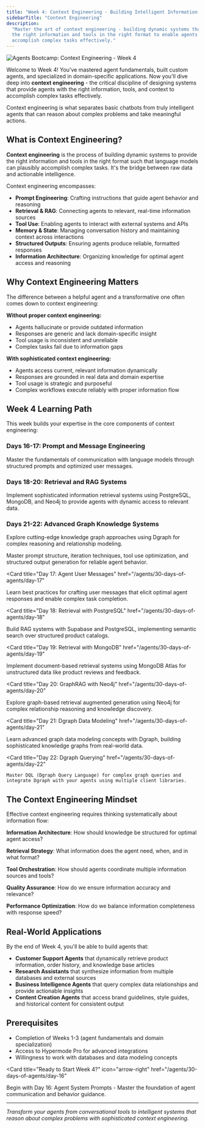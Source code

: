 ```yaml
---
title: "Week 4: Context Engineering - Building Intelligent Information Systems"
sidebarTitle: "Context Engineering"
description:
  "Master the art of context engineering - building dynamic systems that provide
  the right information and tools in the right format to enable agents to
  accomplish complex tasks effectively."
---
```


![Agents Bootcamp: Context Engineering - Week 4](/images/agents/30-days-of-agents/bootcamp-week-4.png)

Welcome to Week 4! You've mastered agent fundamentals, built custom agents, and
specialized in domain-specific applications. Now you'll dive deep into **context
engineering** - the critical discipline of designing systems that provide agents
with the right information, tools, and context to accomplish complex tasks
effectively.

Context engineering is what separates basic chatbots from truly intelligent
agents that can reason about complex problems and take meaningful actions.

## What is Context Engineering?

**Context engineering** is the process of building dynamic systems to provide
the right information and tools in the right format such that language models
can plausibly accomplish complex tasks. It's the bridge between raw data and
actionable intelligence.

Context engineering encompasses:

- **Prompt Engineering**: Crafting instructions that guide agent behavior and
  reasoning
- **Retrieval & RAG**: Connecting agents to relevant, real-time information
  sources
- **Tool Use**: Enabling agents to interact with external systems and APIs
- **Memory & State**: Managing conversation history and maintaining context
  across interactions
- **Structured Outputs**: Ensuring agents produce reliable, formatted responses
- **Information Architecture**: Organizing knowledge for optimal agent access
  and reasoning

## Why Context Engineering Matters

The difference between a helpful agent and a transformative one often comes down
to context engineering:

**Without proper context engineering:**

- Agents hallucinate or provide outdated information
- Responses are generic and lack domain-specific insight
- Tool usage is inconsistent and unreliable
- Complex tasks fail due to information gaps

**With sophisticated context engineering:**

- Agents access current, relevant information dynamically
- Responses are grounded in real data and domain expertise
- Tool usage is strategic and purposeful
- Complex workflows execute reliably with proper information flow

## Week 4 Learning Path

This week builds your expertise in the core components of context engineering:

### Days 16-17: Prompt and Message Engineering

Master the fundamentals of communication with language models through structured
prompts and optimized user messages.

### Days 18-20: Retrieval and RAG Systems

Implement sophisticated information retrieval systems using PostgreSQL, MongoDB,
and Neo4j to provide agents with dynamic access to relevant data.

### Days 21-22: Advanced Graph Knowledge Systems

Explore cutting-edge knowledge graph approaches using Dgraph for complex
reasoning and relationship modeling.

<CardGroup cols={2}>
  <Card
    title="Day 16: Agent System Prompts"
    href="/agents/30-days-of-agents/day-16"
  >
    Master prompt structure, iteration techniques, tool use optimization, and structured output generation for reliable agent behavior.
  </Card>

<Card
  title="Day 17: Agent User Messages"
  href="/agents/30-days-of-agents/day-17"
>
  Learn best practices for crafting user messages that elicit optimal agent
  responses and enable complex task completion.
</Card>

<Card
  title="Day 18: Retrieval with PostgreSQL"
  href="/agents/30-days-of-agents/day-18"
>
  Build RAG systems with Supabase and PostgreSQL, implementing semantic search
  over structured product catalogs.
</Card>

<Card
  title="Day 19: Retrieval with MongoDB"
  href="/agents/30-days-of-agents/day-19"
>
  Implement document-based retrieval systems using MongoDB Atlas for
  unstructured data like product reviews and feedback.
</Card>

<Card
  title="Day 20: GraphRAG with Neo4j"
  href="/agents/30-days-of-agents/day-20"
>
  Explore graph-based retrieval augmented generation using Neo4j for complex
  relationship reasoning and knowledge discovery.
</Card>

<Card
  title="Day 21: Dgraph Data Modeling"
  href="/agents/30-days-of-agents/day-21"
>
  Learn advanced graph data modeling concepts with Dgraph, building
  sophisticated knowledge graphs from real-world data.
</Card>

  <Card
    title="Day 22: Dgraph Querying"
    href="/agents/30-days-of-agents/day-22"
  >
    Master DQL (Dgraph Query Language) for complex graph queries and integrate Dgraph with your agents using multiple client libraries.
  </Card>
</CardGroup>

## The Context Engineering Mindset

Effective context engineering requires thinking systematically about information
flow:

**Information Architecture**: How should knowledge be structured for optimal
agent access?

**Retrieval Strategy**: What information does the agent need, when, and in what
format?

**Tool Orchestration**: How should agents coordinate multiple information
sources and tools?

**Quality Assurance**: How do we ensure information accuracy and relevance?

**Performance Optimization**: How do we balance information completeness with
response speed?

## Real-World Applications

By the end of Week 4, you'll be able to build agents that:

- **Customer Support Agents** that dynamically retrieve product information,
  order history, and knowledge base articles
- **Research Assistants** that synthesize information from multiple databases
  and external sources
- **Business Intelligence Agents** that query complex data relationships and
  provide actionable insights
- **Content Creation Agents** that access brand guidelines, style guides, and
  historical content for consistent output

## Prerequisites

- Completion of Weeks 1-3 (agent fundamentals and domain specialization)
- Access to Hypermode Pro for advanced integrations
- Willingness to work with databases and data modeling concepts

<Card
  title="Ready to Start Week 4?"
  icon="arrow-right"
  href="/agents/30-days-of-agents/day-16"
>
  Begin with Day 16: Agent System Prompts - Master the foundation of agent
  communication and behavior guidance.
</Card>

---

_Transform your agents from conversational tools to intelligent systems that
reason about complex problems with sophisticated context engineering._
